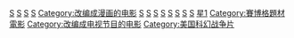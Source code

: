 [[Category:美國科幻動作片|S]]
[[Category:美国史诗片|S]]
[[Category:美国系列电影|S]]
[[Category:英语电影|S]]
[[Category:改编成漫画的电影|Category:改编成漫画的电影]]
[[Category:太空冒險電影|S]]
[[Category:虛構語言電影|S]]
[[Category:各系列動作片|S]]
[[Category:各系列科幻片|S]]
[[Category:20世纪福斯电影|S]]
[[Category:盧卡斯影業電影|S]]
[[Category:美國冒險片|S]]
[[Category:美国动作冒险片|S]]
[[Category:星際大戰|星1]]
[[Category:賽博格題材電影|Category:賽博格題材電影]]
[[Category:改编成电视节目的电影|Category:改编成电视节目的电影]]
[[Category:美国科幻战争片|Category:美国科幻战争片]]
